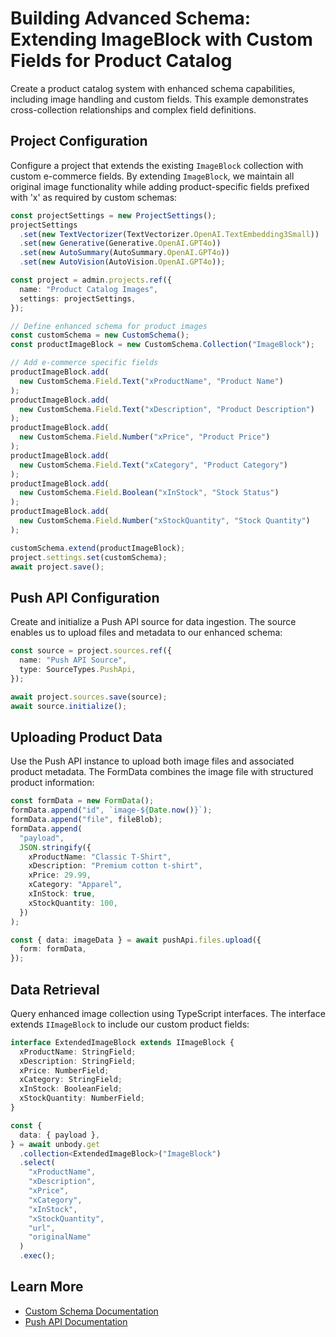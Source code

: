 # Building Advanced Schema: Extending ImageBlock with Custom Fields for Product Catalog
Create a product catalog system with enhanced schema capabilities, including image handling and custom fields. This example demonstrates cross-collection relationships and complex field definitions.

## Project Configuration
Configure a project that extends the existing `ImageBlock` collection with custom e-commerce fields. By extending `ImageBlock`, we maintain all original image functionality while adding product-specific fields prefixed with 'x' as required by custom schemas:

```typescript
const projectSettings = new ProjectSettings();
projectSettings
  .set(new TextVectorizer(TextVectorizer.OpenAI.TextEmbedding3Small))
  .set(new Generative(Generative.OpenAI.GPT4o))
  .set(new AutoSummary(AutoSummary.OpenAI.GPT4o))
  .set(new AutoVision(AutoVision.OpenAI.GPT4o));

const project = admin.projects.ref({
  name: "Product Catalog Images",
  settings: projectSettings,
});

// Define enhanced schema for product images
const customSchema = new CustomSchema();
const productImageBlock = new CustomSchema.Collection("ImageBlock");

// Add e-commerce specific fields
productImageBlock.add(
  new CustomSchema.Field.Text("xProductName", "Product Name")
);
productImageBlock.add(
  new CustomSchema.Field.Text("xDescription", "Product Description")
);
productImageBlock.add(
  new CustomSchema.Field.Number("xPrice", "Product Price")
);
productImageBlock.add(
  new CustomSchema.Field.Text("xCategory", "Product Category")
);
productImageBlock.add(
  new CustomSchema.Field.Boolean("xInStock", "Stock Status")
);
productImageBlock.add(
  new CustomSchema.Field.Number("xStockQuantity", "Stock Quantity")
);

customSchema.extend(productImageBlock);
project.settings.set(customSchema);
await project.save();
```

## Push API Configuration
Create and initialize a Push API source for data ingestion. The source enables us to upload files and metadata to our enhanced schema:

```typescript
const source = project.sources.ref({
  name: "Push API Source",
  type: SourceTypes.PushApi,
});

await project.sources.save(source);
await source.initialize();
```

## Uploading Product Data
Use the Push API instance to upload both image files and associated product metadata. The FormData combines the image file with structured product information:

```typescript
const formData = new FormData();
formData.append("id", `image-${Date.now()}`);
formData.append("file", fileBlob);
formData.append(
  "payload",
  JSON.stringify({
    xProductName: "Classic T-Shirt",
    xDescription: "Premium cotton t-shirt",
    xPrice: 29.99,
    xCategory: "Apparel",
    xInStock: true,
    xStockQuantity: 100,
  })
);

const { data: imageData } = await pushApi.files.upload({
  form: formData,
});
```

## Data Retrieval
Query enhanced image collection using TypeScript interfaces. The interface extends `IImageBlock` to include our custom product fields:

```typescript
interface ExtendedImageBlock extends IImageBlock {
  xProductName: StringField;
  xDescription: StringField;
  xPrice: NumberField;
  xCategory: StringField;
  xInStock: BooleanField;
  xStockQuantity: NumberField;
}

const {
  data: { payload },
} = await unbody.get
  .collection<ExtendedImageBlock>("ImageBlock")
  .select(
    "xProductName",
    "xDescription",
    "xPrice",
    "xCategory",
    "xInStock",
    "xStockQuantity",
    "url",
    "originalName"
  )
  .exec();
```

## Learn More
- [Custom Schema Documentation](/project-configurations/custom-schemas)
- [Push API Documentation](/data-ingestion/push-api)
